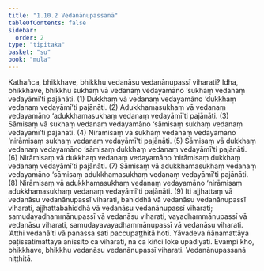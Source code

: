 ```yaml
---
title: "1.10.2 Vedanānupassanā"
tableOfContents: false
sidebar:
  order: 2
type: "tipitaka"
basket: "su"
book: "mula"
---
```



<DynamicBreadcrumb />

<Division number="113" book="mula" bookNo="9" page="75">

<Paragraph number="336" book="mula">
Kathañca, bhikkhave, bhikkhu vedanāsu vedanānupassī viharati? Idha, bhikkhave, bhikkhu sukhaṃ vā vedanaṃ vedayamāno ‘sukhaṃ vedanaṃ vedayāmī’ti pajānāti. (1)
</Paragraph>

<Paragraph number="337" book="mula">
Dukkhaṃ vā vedanaṃ vedayamāno ‘dukkhaṃ vedanaṃ vedayāmī’ti pajānāti. (2)
</Paragraph>

<Paragraph number="338" book="mula">
Adukkhamasukhaṃ vā vedanaṃ vedayamāno ‘adukkhamasukhaṃ vedanaṃ vedayāmī’ti pajānāti. (3)
</Paragraph>

<Paragraph number="339" book="mula">
Sāmisaṃ vā sukhaṃ vedanaṃ vedayamāno ‘sāmisaṃ sukhaṃ vedanaṃ vedayāmī’ti pajānāti. (4)
</Paragraph>

<Paragraph number="340" book="mula">
Nirāmisaṃ vā sukhaṃ vedanaṃ vedayamāno ‘nirāmisaṃ sukhaṃ vedanaṃ vedayāmī’ti pajānāti. (5)
</Paragraph>

<Paragraph number="341" book="mula">
Sāmisaṃ vā dukkhaṃ vedanaṃ vedayamāno ‘sāmisaṃ dukkhaṃ vedanaṃ vedayāmī’ti pajānāti. (6)
</Paragraph>

<Paragraph number="342" book="mula">
Nirāmisaṃ vā dukkhaṃ vedanaṃ vedayamāno ‘nirāmisaṃ dukkhaṃ vedanaṃ vedayāmī’ti pajānāti. (7)
</Paragraph>

<Paragraph number="343" book="mula">
Sāmisaṃ vā adukkhamasukhaṃ vedanaṃ vedayamāno ‘sāmisaṃ adukkhamasukhaṃ vedanaṃ vedayāmī’ti pajānāti. (8)
</Paragraph>

<Paragraph number="344" book="mula">
Nirāmisaṃ vā adukkhamasukhaṃ vedanaṃ vedayamāno ‘nirāmisaṃ adukkhamasukhaṃ vedanaṃ vedayāmī’ti pajānāti. (9)
</Paragraph>

<Paragraph number="345" book="mula">
Iti ajjhattaṃ vā vedanāsu vedanānupassī viharati, bahiddhā vā vedanāsu vedanānupassī viharati, ajjhattabahiddhā vā vedanāsu vedanānupassī viharati; samudayadhammānupassī vā vedanāsu viharati, vayadhammānupassī vā vedanāsu viharati, samudayavayadhammānupassī vā vedanāsu viharati. ‘Atthi vedanā’ti vā panassa sati paccupaṭṭhitā hoti. Yāvadeva ñāṇamattāya paṭissatimattāya anissito ca viharati, na ca kiñci loke upādiyati. Evampi kho, bhikkhave, bhikkhu vedanāsu vedanānupassī viharati.

</Paragraph>
</Division>

<Paragraph number="346" type="center" book="mula">
Vedanānupassanā niṭṭhitā.
</Paragraph>